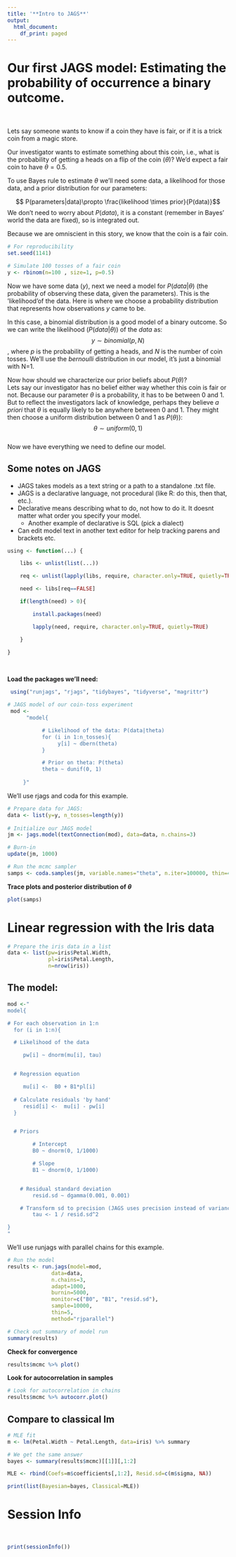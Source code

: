 ```yaml
---
title: '**Intro to JAGS**'
output:
  html_document:
    df_print: paged
---
```


# Our first JAGS model: Estimating the probability of occurrence a binary outcome.
<br/>

Lets say someone wants to know if a coin they have is fair, or if it is a trick coin from a magic store.

Our investigator wants to estimate something about this coin, i.e., what is the probability of getting a heads on a flip of the coin ($\theta$)? We'd expect a fair coin to have $\theta=0.5$. 

To use Bayes rule to estimate $\theta$ we'll need some data, a likelihood for those data, and a prior distribution for our parameters:

$$ P(parameters|data)\propto \frac{likelihood \times prior}{P(data)}$$
We don't need to worry about $P(data)$, it is a constant (remember in Bayes' world the data are fixed), so is integrated out.

Because we are omniscient in this story, we know that the coin is a fair coin.

```r

# For reproducibility
set.seed(1141)

# Simulate 100 tosses of a fair coin
y <- rbinom(n=100 , size=1, p=0.5)

```

Now we have some data ($y$), next we need a model for $P(data|\theta)$ (the probability of observing these data, given the parameters). This is the 'likelihood'of the data. Here is where we choose a probability distribution that represents how observations $y$ came to be.

In this case, a binomial distribution is a good model of a binary outcome. So we can write the likelihood ($P(data|\theta)$) of the $data$ as: $$y\sim binomial(p, N)$$ , where $p$ is the probability of getting a heads, and $N$ is the number of coin tosses. We'll use the $bernoulli$ distribution in our model, it's just a binomial with N=1.

Now how should we characterize our prior beliefs about $P(\theta)$?  
Lets say our investigator has no belief either way whether this coin is fair or not. Because our parameter $\theta$ is a probability, it has to be between 0 and 1.  But to reflect the investigators lack of knowledge, perhaps they believe _a priori_ that $\theta$ is equally likely to be anywhere between 0 and 1. They might then choose a uniform distribution between 0 and 1 as  $P(\theta)$):
$$\theta\sim uniform(0,1)$$  
Now we have everything we need to define our model.

## Some notes on JAGS  
  
* JAGS takes models as a text string or a path to a standalone .txt file.  
* JAGS is a declarative language, not procedural (like R: do this, then that, etc.). 
* Declarative means describing what to do, not how to do it. It doesnt matter what order you specify your model.  
     + Another example of declarative is SQL (pick a dialect)  
*  Can edit model text in another text editor for help tracking parens and brackets etc.  

```r
using <- function(...) {

    libs <- unlist(list(...))

    req <- unlist(lapply(libs, require, character.only=TRUE, quietly=TRUE)) 

    need <- libs[req==FALSE]

    if(length(need) > 0){ 

        install.packages(need)

        lapply(need, require, character.only=TRUE, quietly=TRUE)

    }

}  

```

<br/>  
  
**Load the packages we'll need:**
```r
 using("runjags", "rjags", "tidybayes", "tidyverse", "magrittr")

```

```r
# JAGS model of our coin-toss experiment
 mod <- 
      "model{

           # Likelihood of the data: P(data|theta)
           for (i in 1:n_tosses){
                y[i] ~ dbern(theta)
           }

           # Prior on theta: P(theta)
           theta ~ dunif(0, 1)
      
     }"
```

We'll use rjags and coda for this example.
```r
# Prepare data for JAGS:
data <- list(y=y, n_tosses=length(y))
  
# Initialize our JAGS model
jm <- jags.model(textConnection(mod), data=data, n.chains=3)

# Burn-in
update(jm, 1000)

# Run the mcmc sampler
samps <- coda.samples(jm, variable.names="theta", n.iter=100000, thin=4)

```

**Trace plots and posterior distribution of $\theta$**

```r
plot(samps)
```

# Linear regression with the Iris data
```r
# Prepare the iris data in a list
data <- list(pw=iris$Petal.Width,
             pl=iris$Petal.Length,
             n=nrow(iris))
```

## The model:
```r
mod <-"
model{

# For each observation in 1:n  
  for (i in 1:n){

  # Likelihood of the data

     pw[i] ~ dnorm(mu[i], tau)


  # Regression equation

     mu[i] <-  B0 + B1*pl[i]
  
  # Calculate residuals 'by hand'
     resid[i] <-  mu[i] - pw[i]
  } 


  # Priors

        # Intercept
        B0 ~ dnorm(0, 1/1000)

        # Slope
        B1 ~ dnorm(0, 1/1000)


    # Residual standard deviation
        resid.sd ~ dgamma(0.001, 0.001)

    # Transform sd to precision (JAGS uses precision instead of variance in normal distribution)
        tau <- 1 / resid.sd^2

}
"

```
  
We'll use runjags with parallel chains for this example.  
  

```r
# Run the model
results <- run.jags(model=mod, 
              data=data, 
              n.chains=3,
              adapt=1000,
              burnin=5000,
              monitor=c("B0", "B1", "resid.sd"),
              sample=10000,
              thin=5,
              method="rjparallel")
```

```r

# Check out summary of model run
summary(results)
```

**Check for convergence**  

```r

results$mcmc %>% plot()
```
  
  
**Look for autocorrelation in samples**  

```r
# Look for autocorrelation in chains
results$mcmc %>% autocorr.plot()
```
  
## **Compare to classical lm** 

```r
# MLE fit
m <- lm(Petal.Width ~ Petal.Length, data=iris) %>% summary

# We get the same answer
bayes <- summary(results$mcmc)[[1]][,1:2]

MLE <- rbind(Coefs=m$coefficients[,1:2], Resid.sd=c(m$sigma, NA))

print(list(Bayesian=bayes, Classical=MLE))
```
  
# Session Info
<br/>  
```r
print(sessionInfo())
```


  